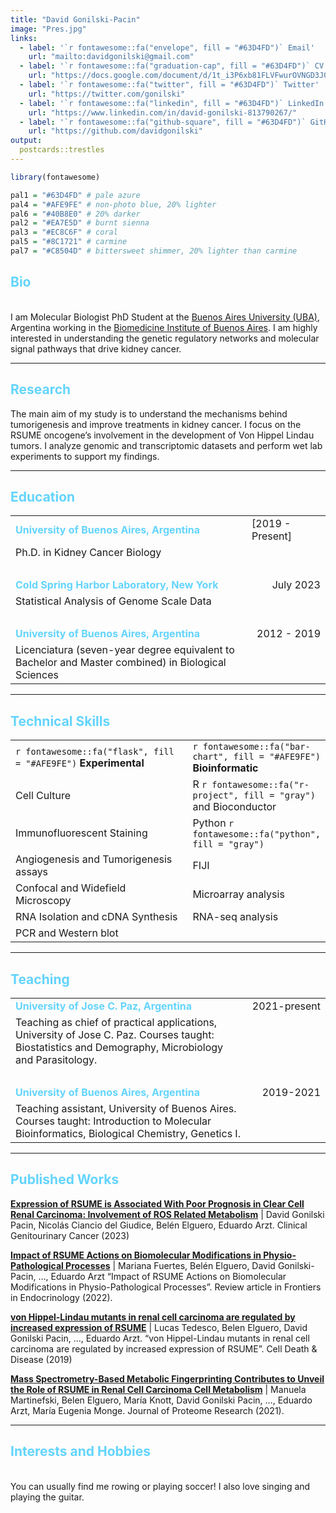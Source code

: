```yaml
---
title: "David Gonilski-Pacin"
image: "Pres.jpg"
links:
  - label: '`r fontawesome::fa("envelope", fill = "#63D4FD")` Email'
    url: "mailto:davidgonilski@gmail.com"
  - label: '`r fontawesome::fa("graduation-cap", fill = "#63D4FD")` CV'
    url: "https://docs.google.com/document/d/1t_i3P6xb81FLVFwurOVNGD3J0oip1H1o/edit?usp=drive_link&ouid=107879891917327084698&rtpof=true&sd=true"
  - label: '`r fontawesome::fa("twitter", fill = "#63D4FD")` Twitter'
    url: "https://twitter.com/gonilski"
  - label: '`r fontawesome::fa("linkedin", fill = "#63D4FD")` LinkedIn'
    url: "https://www.linkedin.com/in/david-gonilski-813790267/"
  - label: '`r fontawesome::fa("github-square", fill = "#63D4FD")` GitHub'
    url: "https://github.com/davidgonilski"
output:
  postcards::trestles
---
```

  
```r
library(fontawesome)

pal1 = "#63D4FD" # pale azure
pal4 = "#AFE9FE" # non-photo blue, 20% lighter
pal6 = "#40B8E0" # 20% darker
pal2 = "#EA7E5D" # burnt sienna
pal3 = "#EC8C6F" # coral
pal5 = "#8C1721" # carmine
pal7 = "#C8504D" # bittersweet shimmer, 20% lighter than carmine

```

## <span style="color:  #63D4FD;"> Bio</span>
<br>
  I am Molecular Biologist PhD Student at the [Buenos Aires University (UBA)](https://www.uba.ar/internacionales/index.php?lang=en), Argentina working in the [Biomedicine Institute of Buenos Aires](http://ibioba-mpsp-conicet.gov.ar/index.php/en/). I am highly interested in understanding the genetic regulatory networks and molecular signal pathways that drive kidney cancer.

---

## <span style="color:  #63D4FD;"> Research</span>
The main aim of my study is to understand the mechanisms behind tumorigenesis and improve treatments in kidney cancer. I focus on the RSUME oncogene's involvement in the development of Von Hippel Lindau tumors. I analyze genomic and transcriptomic datasets and perform wet lab experiments to support my findings.

---

## <span style="color:  #63D4FD;"> Education</span>

|  |  |
|:--------------------------------------------------|:----------------|
| **<span style="color:  #63D4FD;"> University of Buenos Aires, Argentina</span>** | [2019 - Present]|
| Ph.D. in Kidney Cancer Biology |
|<br>|   |
| **<span style="color:  #63D4FD;"> Cold Spring Harbor Laboratory, New York</span>**| [July 2023]{style="float:right"} |
| Statistical Analysis of Genome Scale Data |
|<br>|   |
| **<span style="color:  #63D4FD;"> University of Buenos Aires, Argentina</span>** | [2012 - 2019]{style="float:right"} |
| Licenciatura (seven-year degree equivalent to Bachelor and Master combined) in Biological Sciences ||
  
---
  
## <span style="color:  #63D4FD;"> Technical Skills</span>
  
|  |  |
|:------------------------------------------------|:--------------------|
| `r fontawesome::fa("flask", fill = "#AFE9FE")` **Experimental**  | `r fontawesome::fa("bar-chart", fill = "#AFE9FE")` **Bioinformatic** |
| Cell Culture | R `r fontawesome::fa("r-project", fill = "gray")` and Bioconductor|
| Immunofluorescent Staining | Python `r fontawesome::fa("python", fill = "gray")`|
| Angiogenesis and Tumorigenesis assays | FIJI |
| Confocal and Widefield Microscopy | Microarray analysis |
| RNA Isolation and cDNA Synthesis | RNA-seq analysis|
| PCR and Western blot |

---

## <span style="color:  #63D4FD;"> Teaching</span>

|  |  |
|:--------------------------------------------------|:----------------|
| **<span style="color:  #63D4FD;"> University of Jose C. Paz, Argentina</span>** | [2021-present]{style="float:right"} |
| Teaching as chief of practical applications, University of Jose C. Paz. Courses taught: Biostatistics and Demography, Microbiology and Parasitology. |
|<br>|   |
| **<span style="color:  #63D4FD;"> University of Buenos Aires, Argentina</span>** | [2019-2021]{style="float:right"} |
| Teaching assistant, University of Buenos Aires. Courses taught: Introduction to Molecular Bioinformatics, Biological Chemistry, Genetics I. ||

---

## <span style="color:  #63D4FD;"> Published Works</span>

**[Expression of RSUME is Associated With Poor Prognosis in Clear Cell Renal Carcinoma: Involvement of ROS Related Metabolism](https://www.sciencedirect.com/science/article/pii/S1558767323000678?casa_token=3_WXMMbAo9EAAAAA:CrOUVzqr_Flu8_l4UI54mkudacVHV5ObrPX6JgVrX8FsNmlmWYtXxiUrmKsxuKlQTo293Dnp-A)** | David Gonilski Pacin, Nicolás Ciancio del Giudice, Belén Elguero, Eduardo Arzt. Clinical Genitourinary Cancer (2023)

**[Impact of RSUME Actions on Biomolecular Modifications in Physio-Pathological Processes](https://www.frontiersin.org/articles/10.3389/fendo.2022.864780/full)** | Mariana Fuertes, Belén Elguero, David Gonilski-Pacin, ..., Eduardo Arzt “Impact of RSUME Actions on Biomolecular Modifications in Physio-Pathological Processes”. Review article in Frontiers in Endocrinology (2022).

**[von Hippel-Lindau mutants in renal cell carcinoma are regulated by increased expression of RSUME](https://www.nature.com/articles/s41419-019-1507-3)** | Lucas Tedesco, Belen Elguero, David Gonilski Pacin, ..., Eduardo Arzt. “von Hippel-Lindau mutants in renal cell carcinoma are regulated by increased expression of RSUME”. Cell Death & Disease (2019)

**[Mass Spectrometry-Based Metabolic Fingerprinting Contributes to Unveil the Role of RSUME in Renal Cell Carcinoma Cell Metabolism](https://pubs.acs.org/doi/full/10.1021/acs.jproteome.0c00655)** | Manuela Martinefski, Belen Elguero, María Knott, David Gonilski Pacin, ..., Eduardo Arzt, María Eugenia Monge. Journal of Proteome Research (2021).

---
  
## <span style="color:  #63D4FD;"> Interests and Hobbies</span>
<br>
You can usually find me rowing or playing soccer! I also love singing and playing the guitar.
